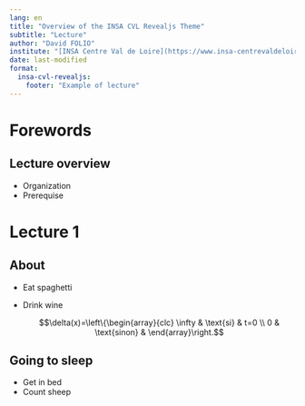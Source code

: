 ```yaml
---
lang: en
title: "Overview of the INSA CVL Revealjs Theme"
subtitle: "Lecture"
author: "David FOLIO"
institute: "[INSA Centre Val de Loire](https://www.insa-centrevaldeloire.fr/fr)"
date: last-modified
format:
  insa-cvl-revealjs:   
    footer: "Example of lecture"
---
```


# Forewords {.unnumbered background-image="CVL-lecture.svg" background-size="100%"}

## Lecture overview

- Organization
- Prerequise

# Lecture 1


## About

- Eat spaghetti
- Drink wine

  $$\delta(x)=\left\{\begin{array}{clc}
        \infty & \text{si} & t=0 \\
        0 & \text{sinon} & 
        \end{array}\right.$$

## Going to sleep

- Get in bed
- Count sheep
